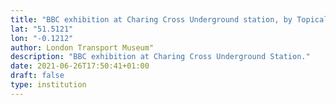 ```yaml
---
title: "BBC exhibition at Charing Cross Underground station, by Topical Press, 1938"
lat: "51.5121"
lon: "-0.1212"
author: London Transport Museum"
description: "BBC exhibition at Charing Cross Underground Station."
date: 2021-06-26T17:50:41+01:00
draft: false
type: institution
---
```

